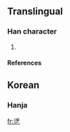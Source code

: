 ==Translingual==

===Han character===
{{Han char|rn=5|rad=乙|as=10|sn=11|four=|canj=水木弓 (EDN)}}

# {{defn|Han}}

====References====
{{Han ref|kx=0084.321|dkj=|dj=|hdz=|uh=3422|ud=13346|bh=|bd=}}

==Korean==

===Hanja===
{{ko-hanja|hangeul=뜰|rv=tteul|mr=ttŭl|y=ttul}}

[[fr:㐢]]
